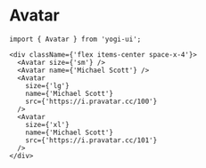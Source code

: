 # Avatar


<div className={'flex items-center space-x-4'}>
  <Avatar size={'sm'} />
  <Avatar name={'Michael Scott'} />
  <Avatar
    size={'lg'}
    name={'Michael Scott'}
    src={'https://i.pravatar.cc/100'}
  />
  <Avatar
    size={'xl'}
    name={'Michael Scott'}
    src={'https://i.pravatar.cc/101'}
  />
</div>

```tsx
import { Avatar } from 'yogi-ui';

<div className={'flex items-center space-x-4'}>
  <Avatar size={'sm'} />
  <Avatar name={'Michael Scott'} />
  <Avatar
    size={'lg'}
    name={'Michael Scott'}
    src={'https://i.pravatar.cc/100'}
  />
  <Avatar
    size={'xl'}
    name={'Michael Scott'}
    src={'https://i.pravatar.cc/101'}
  />
</div>
```
